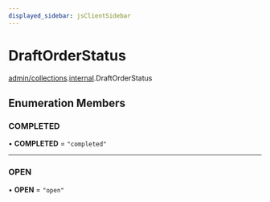 ```yaml
---
displayed_sidebar: jsClientSidebar
---
```



# DraftOrderStatus

[admin/collections](../../modules/admin_collections.mdx).[internal](../../admin_collections/modules/admin_collections.internal.mdx).DraftOrderStatus

## Enumeration Members

### COMPLETED

• **COMPLETED** = ``"completed"``

___

### OPEN

• **OPEN** = ``"open"``
